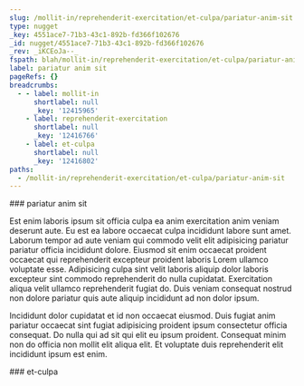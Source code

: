 ```yaml
---
slug: /mollit-in/reprehenderit-exercitation/et-culpa/pariatur-anim-sit
type: nugget
_key: 4551ace7-71b3-43c1-892b-fd366f102676
_id: nugget/4551ace7-71b3-43c1-892b-fd366f102676
_rev: _iKCEoJa--_
fspath: blah/mollit-in/reprehenderit-exercitation/et-culpa/pariatur-anim-sit.md
label: pariatur anim sit
pageRefs: {}
breadcrumbs:
  - - label: mollit-in
      shortlabel: null
      _key: '12415965'
    - label: reprehenderit-exercitation
      shortlabel: null
      _key: '12416766'
    - label: et-culpa
      shortlabel: null
      _key: '12416802'
paths:
  - /mollit-in/reprehenderit-exercitation/et-culpa/pariatur-anim-sit
---
```


<NuggetArea>
<Nugget slug="/mollit-in/reprehenderit-exercitation/et-culpa/pariatur-anim-sit" type="nugget" _key="4551ace7-71b3-43c1-892b-fd366f102676" _id="nugget/4551ace7-71b3-43c1-892b-fd366f102676" _rev="_iKCEoJa--_" fspath="blah/mollit-in/reprehenderit-exercitation/et-culpa/pariatur-anim-sit.md" label="pariatur anim sit" paths="/mollit-in/reprehenderit-exercitation/et-culpa/pariatur-anim-sit">
<NuggetBody>
### pariatur anim sit

Est enim laboris ipsum sit officia culpa ea anim exercitation anim veniam deserunt aute. Eu est ea labore occaecat culpa incididunt labore sunt amet. Laborum tempor ad aute veniam qui commodo velit elit adipisicing pariatur pariatur officia incididunt dolore. Eiusmod sit enim occaecat proident occaecat qui reprehenderit excepteur proident laboris Lorem ullamco voluptate esse. Adipisicing culpa sint velit laboris aliquip dolor laboris excepteur sint commodo reprehenderit do nulla cupidatat. Exercitation aliqua velit ullamco reprehenderit fugiat do. Duis veniam consequat nostrud non dolore pariatur quis aute aliquip incididunt ad non dolor ipsum.

Incididunt dolor cupidatat et id non occaecat eiusmod. Duis fugiat anim pariatur occaecat sint fugiat adipisicing proident ipsum consectetur officia consequat. Do nulla qui ad sit qui elit eu ipsum proident. Consequat minim non do officia non mollit elit aliqua elit. Et voluptate duis reprehenderit elit incididunt ipsum est enim.

</NuggetBody>
<Breadcrumbs>
<Crumbs>
<Crumb _key="12415965" label="mollit-in" /><Crumb _key="12416766" label="reprehenderit-exercitation" /><Crumb _key="12416802" label="et-culpa" />
</Crumbs>
</Breadcrumbs>
</Nugget>

<NuggetsInbound>
</NuggetsInbound>
<NuggetsOutbound>
</NuggetsOutbound>
</NuggetArea>
<PassagesInbound>
<Passage direction="inbound" type="passage" _key="12416802" _id="passage/12416802" _rev="_iKCEoJW--A" label="et-culpa" passage="et-culpa" fspath="blah/mollit-in/reprehenderit-exercitation/et-culpa" paths="/mollit-in/reprehenderit-exercitation/et-culpa" slug="/mollit-in/reprehenderit-exercitation/et-culpa">
<NuggetBody>
### et-culpa

</NuggetBody>
<Breadcrumbs>
<Crumbs>
<Crumb _key="12415965" label="mollit-in" /><Crumb _key="12416766" label="reprehenderit-exercitation" />
</Crumbs>
</Breadcrumbs>
</Passage>

</PassagesInbound>
<PassagesOutbound>
</PassagesOutbound>